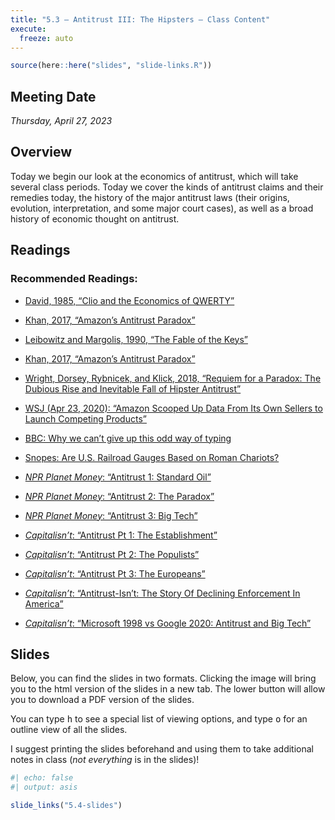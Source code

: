 ```yaml
---
title: "5.3 — Antitrust III: The Hipsters — Class Content"
execute:
  freeze: auto
---
```


```r
source(here::here("slides", "slide-links.R"))
```

::: {.callout-note appearance=minimal}
# Meeting Date
*Thursday, April 27, 2023*
:::

## <i class="fas fa-info-circle fa-lg"></i> Overview

Today we begin our look at the economics of antitrust, which will take several class periods. Today we cover the kinds of antitrust claims and their remedies today, the history of the major antitrust laws (their origins, evolution, interpretation, and some major court cases), as well as a broad history of economic thought on antitrust.

## <i class="fas fa-book-reader fa-lg"></i> Readings

### Recommended Readings:

- [<i class="fas fa-file-pdf"></i> David, 1985, "Clio and the Economics of QWERTY"](/files/readings/David-1985.pdf)
- [<i class="fas fa-file-pdf"></i> Khan, 2017, "Amazon's Antitrust Paradox"](/files/readings/Khan-2017.pdf)
- [<i class="fas fa-file-pdf"></i> Leibowitz and Margolis, 1990, "The Fable of the Keys"](/files/readings/Leibowitz-Margolis-1990.pdf)
- [<i class="fas fa-file-pdf"></i> Khan, 2017, "Amazon's Antitrust Paradox"](https://www.yalelawjournal.org/note/amazons-antitrust-paradox)
- [<i class="fas fa-file-pdf"></i> Wright, Dorsey, Rybnicek, and Klick, 2018, "Requiem for a Paradox: The Dubious Rise and Inevitable Fall of Hipster Antitrust"](https://papers.ssrn.com/sol3/papers.cfm?abstract_id=3249524)

- [<i class="fas fa-external-link-square-alt"></i> WSJ (Apr 23, 2020): "Amazon Scooped Up Data From Its Own Sellers to Launch Competing Products"](https://www.wsj.com/articles/amazon-scooped-up-data-from-its-own-sellers-to-launch-competing-products-11587650015)
- [<i class="fas fa-external-link-square-alt"></i> BBC: Why we can’t give up this odd way of typing](https://www.bbc.com/worklife/article/20180521-why-we-cant-give-up-this-odd-way-of-typing)
- [<i class="fas fa-external-link-square-alt"></i> Snopes: Are U.S. Railroad Gauges Based on Roman Chariots?](https://www.snopes.com/fact-check/railroad-gauge-chariots/)

- [<i class="fas fa-podcast"></i> *NPR Planet Money*: "Antitrust 1: Standard Oil"](https://www.npr.org/sections/money/2019/02/15/695131832/antitrust-1-standard-oil)
- [<i class="fas fa-podcast"></i> *NPR Planet Money*: "Antitrust 2: The Paradox"](https://www.npr.org/sections/money/2019/02/20/696342011/antitrust-2-the-paradox)
- [<i class="fas fa-podcast"></i> *NPR Planet Money*: "Antitrust 3: Big Tech"](https://www.npr.org/sections/money/2019/02/22/697170790/antitrust-3-big-tech)
- [<i class="fas fa-podcast"></i> *Capitalisn't*: "Antitrust Pt 1: The Establishment"](https://www.capitalisnt.com/episodes/a2603962)
- [<i class="fas fa-podcast"></i> *Capitalisn't*: "Antitrust Pt 2: The Populists"](https://www.capitalisnt.com/episodes/bd103ef4)
- [<i class="fas fa-podcast"></i> *Capitalisn't*: "Antitrust Pt 3: The Europeans"](https://www.capitalisnt.com/episodes/c5eb2438)
- [<i class="fas fa-podcast"></i> *Capitalisn't*: "Antitrust-Isn't: The Story Of Declining Enforcement In America"](https://www.capitalisnt.com/episodes/antitrust-isnt-the-story-of-declining-enforcement-in-america)
- [<i class="fas fa-podcast"></i> *Capitalisn't*: "Microsoft 1998 vs Google 2020: Antitrust and Big Tech"](https://www.capitalisnt.com/episodes/microsoft-1998-vs-google-2020-antitrust-and-big-tech)

## <i class="fas fa-chalkboard-teacher"></i> Slides

Below, you can find the slides in two formats. Clicking the image will bring you to the html version of the slides in a new tab. The lower button will allow you to download a PDF version of the slides. 

::: callout-tip
You can type <kbd>h</kbd> to see a special list of viewing options, and type <kbd>o</kbd> for an outline view of all the slides.
:::

I suggest printing the slides beforehand and using them to take additional notes in class (*not everything* is in the slides)!

```r
#| echo: false
#| output: asis

slide_links("5.4-slides")
```